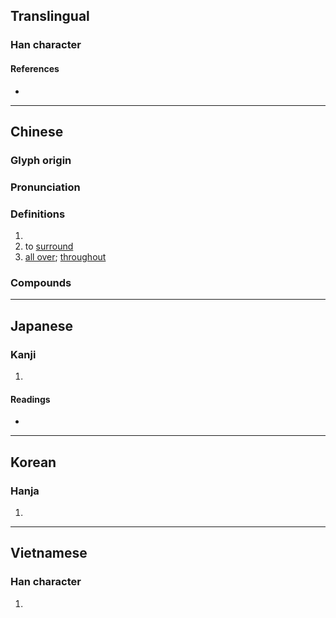 {{character info/new}}
==Translingual==

===Han character===
{{Han char|rn=22|rad=匚|as=03|sn=5|four=71712|canj=SLB|ids=⿷匚巾}}

====References====
* {{Han ref|kx=0153.160|dkj=02599|dj=0345.050|hdz=10082.040|uh=531D|ud=21277|bh=A560|bd=42336}}

----

==Chinese==
{{zh-forms|alt=帀,迊}}

===Glyph origin===
{{Han etym}}

===Pronunciation===
{{zh-pron
|m=zā
|c=zaap3
|mn=chat
|mc=
|oc=y
|ma=
|cat=v,cls
}}

===Definitions===
{{zh-hanzi}}

# {{zh-classifier|[[circuit]]s or [[circle]]s}}
# to [[surround]]
# [[all over]]; [[throughout]]

===Compounds===
{{zh-der|交匝|刮刮匝匝|匝匝|密匝匝|匝道|匝月|密密匝匝|周匝|匼匝|曲匝|漫天匝地|笙歌匝地|逼匝|迴匝|輪匝帶}}

----

==Japanese==

===Kanji===
{{ja-kanji|grade=|rs=匚03}}

# {{defn|lang=ja|sort=匚03}}

====Readings====
* {{ja-readings|on=[[そう]] (sō)|kun=[[めぐる]] (meguru)}}

----

==Korean==

===Hanja===
{{ko-hanja|hangeul=잡|rv=jap|mr=chap}}

# {{defn|lang=ko|sort=匚03}}

----

==Vietnamese==

===Han character===
{{vi-readings|rs=匚03| hanviet = táp}}

# {{defn|lang=vi|sort=匚03}}